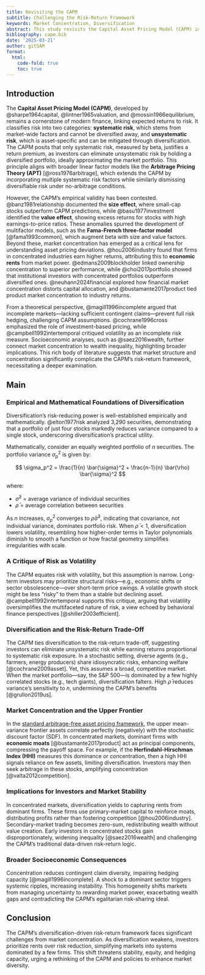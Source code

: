 ```yaml
---
title: Revisiting the CAPM
subtitle: Challenging the Risk-Return Framework
keywords: Market Concentration, Diversification
abstract: This study revisits the Capital Asset Pricing Model (CAPM) in light of increasing market concentration and its challenges to the risk-return framework. CAPM posits that systematic risk, measured by beta, is the only relevant determinant of expected returns, as unsystematic risk can be diversified away. However, rising market concentration raises concerns about whether diversification remains effective in practice. When a small number of firms dominate market returns, the traditional assumptions of efficient risk-sharing and competitive asset pricing may no longer hold. This study examines how concentration distorts expected returns, potentially leading to risk mispricing and a breakdown of the CAPM equilibrium. The findings suggest that market structure itself has become a non-diversifiable source of risk, necessitating a reassessment of traditional asset pricing models under contemporary market conditions.
bibliography: capm.bib
date: '2025-03-21'
author: gitSAM
format:
  html:
    code-fold: true
    toc: true
---
```


## Introduction

The **Capital Asset Pricing Model (CAPM)**, developed by @sharpe1964capital, @lintner1965valuation, and @mossin1966equilibrium, remains a cornerstone of modern finance, linking expected returns to risk. It classifies risk into two categories: **systematic risk**, which stems from market-wide factors and cannot be diversified away, and **unsystematic risk**, which is asset-specific and can be mitigated through diversification. The CAPM posits that only systematic risk, measured by beta, justifies a return premium, as investors can eliminate unsystematic risk by holding a diversified portfolio, ideally approximating the market portfolio. This principle aligns with broader linear factor models like the **Arbitrage Pricing Theory (APT)** [@ross1976arbitrage], which extends the CAPM by incorporating multiple systematic risk factors while similarly dismissing diversifiable risk under no-arbitrage conditions.

However, the CAPM’s empirical validity has been contested. @banz1981relationship documented the **size effect**, where small-cap stocks outperform CAPM predictions, while @basu1977investment identified the **value effect**, showing excess returns for stocks with high earnings-to-price ratios. These anomalies spurred the development of multifactor models, such as the **Fama-French three-factor model** [@fama1993common], which augment beta with size and value factors. Beyond these, market concentration has emerged as a critical lens for understanding asset pricing deviations. @hou2006industry found that firms in concentrated industries earn higher returns, attributing this to **economic rents** from market power. @edmans2009blockholder linked ownership concentration to superior performance, while @choi2017portfolio showed that institutional investors with concentrated portfolios outperform diversified ones. @neuhann2024financial explored how financial market concentration distorts capital allocation, and @bustamante2017product tied product market concentration to industry returns.

From a theoretical perspective, @magill1996incomplete argued that incomplete markets—lacking sufficient contingent claims—prevent full risk hedging, challenging CAPM assumptions. @cochrane1996cross emphasized the role of investment-based pricing, while @campbell1992intertemporal critiqued volatility as an incomplete risk measure. Socioeconomic analyses, such as @saez2016wealth, further connect market concentration to wealth inequality, highlighting broader implications. This rich body of literature suggests that market structure and concentration significantly complicate the CAPM’s risk-return framework, necessitating a deeper examination.

## Main

### Empirical and Mathematical Foundations of Diversification

Diversification’s risk-reducing power is well-established empirically and mathematically. @elton1977risk analyzed 3,290 securities, demonstrating that a portfolio of just four stocks markedly reduces variance compared to a single stock, underscoring diversification’s practical utility.

Mathematically, consider an equally weighted portfolio of $n$ securities. The portfolio variance $\sigma_p^2$ is given by:

$$
\sigma_p^2 = \frac{1}{n} \bar{\sigma}^2 + \frac{n-1}{n} \bar{\rho} \bar{\sigma}^2
$$

where:

- $\bar{\sigma}^2$ = average variance of individual securities  
- $\bar{\rho}$ = average correlation between securities  

As $n$ increases, $\sigma_p^2$ converges to $\bar{\rho} \bar{\sigma}^2$, indicating that covariance, not individual variance, dominates portfolio risk. When $\bar{\rho} < 1$, diversification lowers volatility, resembling how higher-order terms in Taylor polynomials diminish to smooth a function or how fractal geometry simplifies irregularities with scale.

### A Critique of Risk as Volatility

The CAPM equates risk with volatility, but this assumption is narrow. Long-term investors may prioritize structural risks—e.g., economic shifts or sector obsolescence—over short-term price swings. A volatile growth stock might be less "risky" to them than a stable but declining asset. @campbell1992intertemporal supports this critique, arguing that volatility oversimplifies the multifaceted nature of risk, a view echoed by behavioral finance perspectives [@shiller2003efficient].

### Diversification and the Risk-Return Trade-Off

The CAPM ties diversification to the risk-return trade-off, suggesting investors can eliminate unsystematic risk while earning returns proportional to systematic risk exposure. In a stochastic setting, diverse agents (e.g., farmers, energy producers) share idiosyncratic risks, enhancing welfare [@cochrane2009asset]. Yet, this assumes a broad, competitive market. When the market portfolio—say, the S&P 500—is dominated by a few highly correlated stocks (e.g., tech giants), diversification falters. High $\bar{\rho}$ reduces variance’s sensitivity to $n$, undermining the CAPM’s benefits [@grullon2019us].

### Market Concentration and the Upper Frontier

In the [standard arbitrage-free asset pricing framework](https://python-advanced.quantecon.org/asset_pricing_lph.html#mathematical-structure-of-frontier), the upper mean-variance frontier assets correlate perfectly  (negatively) with the stochastic discount factor (SDF). In concentrated markets, dominant firms with **economic moats** [@bustamante2017product] act as principal components, compressing the payoff space. For example, if the **Herfindahl-Hirschman Index (HHI)** measures this dominance or concentration, then a high HHI signals reliance on few assets, limiting diversification. Investors may then seek arbitrage in these stocks, amplifying concentration [@valta2012competition].

### Implications for Investors and Market Stability

In concentrated markets, diversification yields to capturing rents from dominant firms. These firms use primary-market capital to reinforce moats, distributing profits rather than fostering competition [@hou2006industry]. Secondary-market trading becomes zero-sum, redistributing wealth without value creation. Early investors in concentrated stocks gain disproportionately, widening inequality [@saez2016wealth] and challenging the CAPM’s traditional data-driven risk-return logic.

### Broader Socioeconomic Consequences

Concentration reduces contingent claim diversity, impairing hedging capacity [@magill1996incomplete]. A shock to a dominant sector triggers systemic ripples, increasing instability. This homogeneity shifts markets from managing uncertainty to rewarding market power, exacerbating wealth gaps and contradicting the CAPM’s egalitarian risk-sharing ideal.

## Conclusion

The CAPM’s diversification-driven risk-return framework faces significant challenges from market concentration. As diversification weakens, investors prioritize rents over risk reduction, simplifying markets into systems dominated by a few firms. This shift threatens stability, equity, and hedging capacity, urging a rethinking of the CAPM and policies to enhance market diversity.